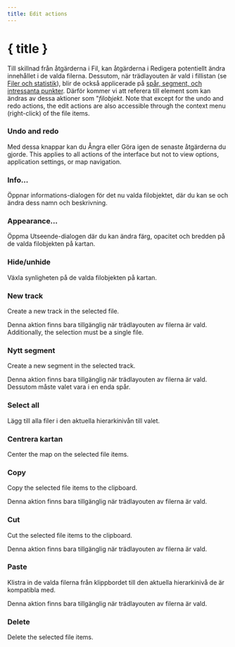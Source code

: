 ```yaml
---
title: Edit actions
---
```


<script lang="ts">
</script>

# { title }

Till skillnad från åtgärderna i Fil, kan åtgärderna i Redigera potentiellt ändra innehållet i de valda filerna.
Dessutom, när trädlayouten är vald i fillistan (se [Filer och statistik](../files-and-stats)), blir de också applicerade på [spår, segment, och intressanta punkter](../gpx).
Därför kommer vi att referera till element som kan ändras av dessa aktioner som "_filobjekt_.
Note that except for the undo and redo actions, the edit actions are also accessible through the context menu (right-click) of the file items.

### <Undo2 size="16" class="inline-block" style="margin-bottom: 2px" /><Redo2 size="16" class="inline-block" style="margin-bottom: 2px" /> Undo and redo

Med dessa knappar kan du Ångra eller Göra igen de senaste åtgärderna du gjorde.
This applies to all actions of the interface but not to view options, application settings, or map navigation.

### <Info size="16" class="inline-block" style="margin-bottom: 2px" /> Info...

Öppnar informations-dialogen för det nu valda filobjektet, där du kan se och ändra dess namn och beskrivning.

### <PaintBucket size="16" class="inline-block" style="margin-bottom: 2px" /> Appearance...

Öppma Utseende-dialogen där du kan ändra färg, opacitet och bredden på de valda filobjekten på kartan.

### <EyeOff size="16" class="inline-block" style="margin-bottom: 2px" /> Hide/unhide

Växla synligheten på de valda filobjekten på kartan.

### <Plus size="16" class="inline-block" style="margin-bottom: 2px" /> New track

Create a new track in the selected file.

<DocsNote>

Denna aktion finns bara tillgänglig när trädlayouten av filerna är vald.
Additionally, the selection must be a single file.

</DocsNote>

### <Plus size="16" class="inline-block" style="margin-bottom: 2px" />Nytt segment

Create a new segment in the selected track.

<DocsNote>

Denna aktion finns bara tillgänglig när trädlayouten av filerna är vald.
Dessutom måste valet vara i en enda spår.

</DocsNote>

### <FileStack size="16" class="inline-block" style="margin-bottom: 2px" /> Select all

Lägg till alla filer i den aktuella hierarkinivån till valet.

### <Maximize size="16" class="inline-block" style="margin-bottom: 2px" />Centrera kartan

Center the map on the selected file items.

### <ClipboardCopy size="16" class="inline-block" style="margin-bottom: 2px" /> Copy

Copy the selected file items to the clipboard.

<DocsNote>

Denna aktion finns bara tillgänglig när trädlayouten av filerna är vald.

</DocsNote>

### <Scissors size="16" class="inline-block" style="margin-bottom: 2px" /> Cut

Cut the selected file items to the clipboard.

<DocsNote>

Denna aktion finns bara tillgänglig när trädlayouten av filerna är vald.

</DocsNote>

### <ClipboardPaste size="16" class="inline-block" style="margin-bottom: 2px" /> Paste

Klistra in de valda filerna från klippbordet till den aktuella hierarkinivå de är kompatibla med.

<DocsNote>

Denna aktion finns bara tillgänglig när trädlayouten av filerna är vald.

</DocsNote>

### <Trash2 size="16" class="inline-block" style="margin-bottom: 2px" /> Delete

Delete the selected file items.
